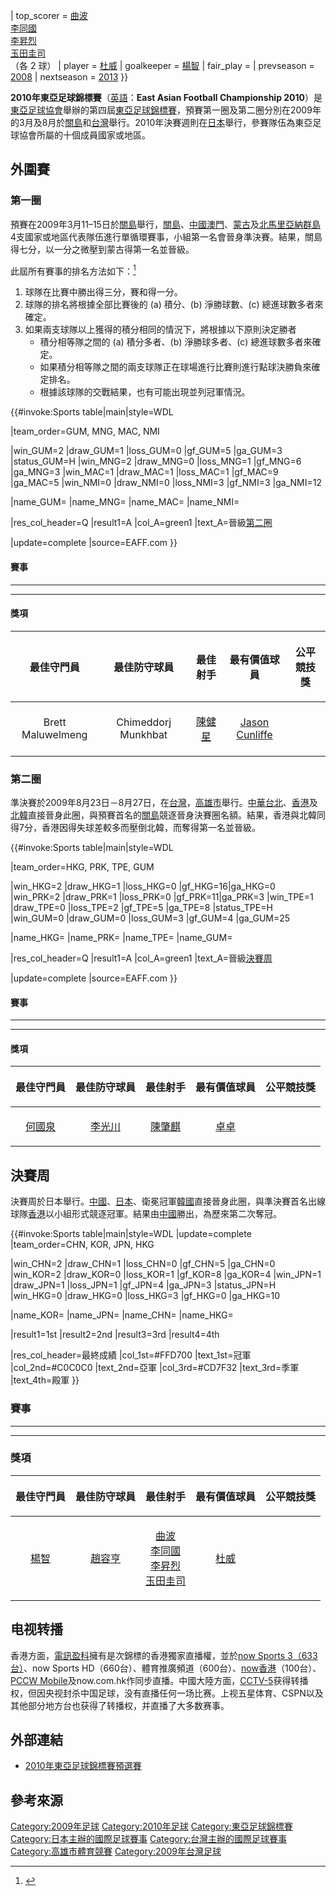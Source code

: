 {{noteTA
|G1=Football
}}
{{Infobox 國際足球賽事賽季
| tourney_name       = 東亞足球錦標賽
| year               = 2010年
| other_titles       = 東アジアサッカー選手権2010
| image              = 
| size               = 
| caption            = 
| edition            = 4
| country            = 日本
| city               = [[東京市|東京市]]
| defending_champ    = KOR
| dates              = 2月6日–2月14日
| num_teams          = 4 隊
| sub-confederations = 1
| venues             = 2
| cities             = 1
| champion           = CHN
| count              = 2
| second             = KOR
| third              = JPN
| fourth             = HKG
| matches            = 6
| goals              = 17
| attendance         = {{#expr: 25964 + 2728 + 3629 + 16368 + 16439 + 42951}}
| top_scorer         = {{flagicon|CHN}} [[曲波_(足球運動員)|曲波]]<br> {{flagicon|KOR}} [[李同國|李同國]]<br> {{flagicon|KOR}} [[李昇烈|李昇烈]]<br> {{flagicon|JPN}} [[玉田圭司|玉田圭司]]<br> （各 2 球）
| player             = {{flagicon|CHN}} [[杜威_(足球運動員)|杜威]]
| goalkeeper         = {{flagicon|CHN}} [[楊智|楊智]]
| fair_play          = {{fb|HKG}}
| prevseason         = [[2008年東亞足球錦標賽|2008]]
| nextseason         = [[2013年東亞盃|2013]]
}}

'''2010年東亞足球錦標賽'''（[[英語|英語]]：'''East Asian Football Championship 2010'''）是[[東亞足球協會|東亞足球協會]]舉辦的第四屆[[東亞足球錦標賽|東亞足球錦標賽]]，預賽第一圈及第二圈分別在2009年的3月及8月於[[關島|關島]]和[[台灣|台灣]]舉行。2010年決賽週則在[[日本|日本]]舉行，參賽隊伍為東亞足球協會所屬的十個成員國家或地區。

==外圍賽==
===第一圈===
預賽在2009年3月11–15日於[[關島|關島]]舉行，[[關島國家足球隊|關島]]、[[澳門足球代表隊|中國澳門]]、[[蒙古國家足球隊|蒙古]]及[[北馬里亞納群島足球代表隊|北馬里亞納群島]]4支國家或地區代表隊伍進行單循環賽事，小組第一名會晉身準決賽。結果，關島得七分，以一分之微壓到蒙古得第一名並晉級。

此屆所有賽事的排名方法如下：<ref>{{cite news |language=zh-hans |url=http://www.eaff.com/c/eanews/release/2009/090917.html |title=2010东亚足球锦标赛决赛及2010东亚女足锦标赛决赛 |publisher=[[東亞足球協會|東亞足球協會]] |date=2009-09-17 |accessdate=2009-09-17 |deadurl=yes |archiveurl=https://archive.is/20130425172911/http://www.eaff.com/c/eanews/release/2009/090917.html |archivedate=2013-04-25 }}</ref>
# 球隊在比賽中勝出得三分，賽和得一分。
# 球隊的排名將根據全部比賽後的 (a) 積分、(b) 淨勝球數、(c) 總進球數多者來確定。
# 如果兩支球隊以上獲得的積分相同的情況下，將根據以下原則決定勝者
#* 積分相等隊之間的 (a) 積分多者、(b) 淨勝球多者、(c) 總進球數多者來確定。
#* 如果積分相等隊之間的兩支球隊正在球場進行比賽則進行點球決勝負來確定排名。
#* 根據該球隊的交戰結果，也有可能出現並列冠軍情況。

{{#invoke:Sports table|main|style=WDL

|team_order=GUM, MNG, MAC, NMI

|win_GUM=2 |draw_GUM=1 |loss_GUM=0 |gf_GUM=5 |ga_GUM=3 |status_GUM=H
|win_MNG=2 |draw_MNG=0 |loss_MNG=1 |gf_MNG=6 |ga_MNG=3
|win_MAC=1 |draw_MAC=1 |loss_MAC=1 |gf_MAC=9 |ga_MAC=5
|win_NMI=0 |draw_NMI=0 |loss_NMI=3 |gf_NMI=3 |ga_NMI=12

|name_GUM={{fb|GUM}}
|name_MNG={{fb|MNG}}
|name_MAC={{fb|MAC}}
|name_NMI={{fb|NMI}}

|res_col_header=Q
|result1=A |col_A=green1 |text_A=晉級[[#第二圈|第二圈]]

|update=complete
|source=EAFF.com
}}

====賽事====
{{footballbox
|date = 2009年3月11日
|time = 13:30 (UTC+10)
|team1 = {{fb-rt|MAC}}
|score = 6–1
|team2 = {{fb|NMI}}
|report = [http://www.eaff.com/competitions/eafc2010pre/EAFC_2010_PC_Score_Sheet_1_Guam_sized.pdf 報告]
|goals1 = [[陳健星|陳健星]] {{goal|13}} {{goal|24}}<br />[[何文浩|何文浩]] {{goal|33}} {{goal|90}}<br />[[梁仲然|梁仲然]] {{goal|40}}<br />[[雷偉洪|雷偉洪]] {{goal|62}}
|goals2 = 喬爾·米拉<!---Joe Miller---> {{goal|5}}
|stadium = [[關島|關島]]，[[里奧皇宮度假村|里奧皇宮度假村]]
|referee = [[佐藤隆治|佐藤隆治]]（{{nfa|JPN}}）
}}
{{footballbox
|date = 2009年3月11日
|time = 16:00 (UTC+10)
|team1 = {{fb-rt|GUM}}
|score = 1–0
|team2 = {{fb|MGL}}
|report = [http://www.eaff.com/competitions/eafc2010pre/EAFC_2010_PC_Score_Sheet_2_Guam_sized.pdf 報告]
|goals1 = [[文迪奧拿|文迪奧拿]] {{goal|9}}
|goals2 =
|stadium = [[關島|關島]]，[[里奧皇宮度假村|里奧皇宮度假村]]
|referee = {{link-en|金鐘赫|Kim Jong-hyeok}}（{{nfa|KOR}}）
}}
----
{{footballbox
|date = 2009年3月13日
|time = 13:30 (UTC+10)
|team1 = {{fb-rt|MAC}}
|score = 1–2
|team2 = {{fb|MGL}}
|report = [http://www.eaff.com/competitions/eafc2010pre/EAFC_2010_PC_Score_Sheet_3_Guam_sized.pdf 報告]
|goals1 = [[何文浩|何文浩]] {{goal|79}}
|goals2 = 茲登 巴爾·諾莫<!---Tsedenbal Norjmoo}---> {{goal|67}}<br/>盧姆本加拉夫·多諾羅夫<!---Lumbengarav Donorov---> {{goal|79}}
|stadium = [[關島|關島]]，[[里奧皇宮度假村|里奧皇宮度假村]]
|referee = [[范琦|范琦]]（{{nfa|CHN}}）
}}
{{footballbox
|date = 2009年3月13日
|time = 16:00 (UTC+10)
|team1 = {{fb-rt|GUM}}
|score = 2–1
|team2 = {{fb|NMI}}
|report = [http://www.eaff.com/competitions/eafc2010pre/EAFC_2010_PC_Score_Sheet_4_Guam_sized.pdf 報告]
|goals1 = 約書亞·安德魯·博賈<!---Joshua Andrew Borja---> {{goal|10}}<br /> 伊因·馬里亞諾<!---Ian Mariano---> {{goal|68}}
|goals2 = 彼得·本杰明·洛肯<!---Peter Benjamin Loken---> {{goal|81|[[十二碼|十二碼]]}}
|stadium = [[關島|關島]]，[[里奧皇宮度假村|里奧皇宮度假村]]
|attendance = 765
|referee = 程愛祖（{{nfa|HKG}}）
}}
----
{{footballbox
|date = 2009年3月15日
|time = 13:30 (UTC+10)
|team1 = {{fb-rt|NMI}}
|score = 1–4
|team2 = {{fb|MGL}}
|report = [http://www.eaff.com/competitions/eafc2010pre/EAFC_2010_PC_Score_Sheet_5_Guam_sized.pdf 報告]
|goals1 = 尼古拉斯·本杰明·斯瓦伊姆<!---Nicolas Benjamin Swaim---> {{goal|5}}
|goals2 = 盧姆本加拉夫·多諾羅夫<!---Lumbengarav Donorov---> {{goal|16}}<br /> 格雷爾托德·蘇巴塔<!---Gerelt-Od Sukhbaatar---> {{goal|42}}<br /> 茲登巴爾·諾莫<!---Tsedenbal Norjmoo---> {{goal|71}}<br /> 穆古因蘇·巴茲加因<!---Mungunsukh Battsagaan---> {{goal|90+}}
|stadium = [[關島|關島]]，[[里奧皇宮度假村|里奧皇宮度假村]]
|attendance = 700
|referee = [[佐藤隆治|佐藤隆治]]（{{nfa|JPN}}）
}}
{{footballbox
|date = 2009年3月15日
|time = 16:00 (UTC+10)
|team1 = {{fb-rt|GUM}}
|score = 2–2
|team2 = {{fb|MAC}}
|report = [http://www.eaff.com/competitions/eafc2010pre/EAFC_2010_PC_Score_Sheet_6_Guam_sized.pdf 報告]
|goals1 = 約書亞·安德魯·博賈<!---Joshua Andrew Borja---> {{goal|36}}<br /> 賈森·雷因·庫利菲<!---Jason Ryan Cunlifee ---> {{goal|90+}}
|goals2 = [[陳健星|陳健星]] {{goal|10}} {{goal|51}}
|stadium = [[關島|關島]]，[[里奧皇宮度假村|里奧皇宮度假村]]
|attendance = 1,400
|referee = {{link-en|金鐘赫|Kim Jong-hyeok}}（{{nfa|KOR}}）
}}

====獎項====
{| class="wikitable" style="margin: 0 auto;"
|-
!最佳守門員
!最佳防守球員
!最佳射手
!最有價值球員
!公平競技獎
|-
|align=center|{{flagicon|GUM}} Brett Maluwelmeng
|align=center|{{flagicon|MNG}} Chimeddorj Munkhbat
|align=center|{{flagicon|MAC}} [[陳健星|陳健星]]
|align=center|{{flagicon|GUM}} [[Jason_Cunliffe_(footballer)|Jason Cunliffe]]
|align=center|{{fb|NMI}}
|}

===第二圈===
準決賽於2009年8月23日－8月27日，在[[台灣|台灣]]，[[高雄市|高雄市]]舉行。[[中華台北足球代表隊|中華台北]]、[[香港足球代表隊|香港]]及[[北韓國家足球隊|北韓]]直接晉身此圈，與預賽首名的[[關島國家足球隊|關島]]競逐晉身決賽圈名額。結果，香港與北韓同得7分，香港因得失球差較多而壓倒北韓，而奪得第一名並晉級。

{{#invoke:Sports table|main|style=WDL

|team_order=HKG, PRK, TPE, GUM

|win_HKG=2 |draw_HKG=1 |loss_HKG=0 |gf_HKG=16|ga_HKG=0
|win_PRK=2 |draw_PRK=1 |loss_PRK=0 |gf_PRK=11|ga_PRK=3
|win_TPE=1 |draw_TPE=0 |loss_TPE=2 |gf_TPE=5 |ga_TPE=8 |status_TPE=H
|win_GUM=0 |draw_GUM=0 |loss_GUM=3 |gf_GUM=4 |ga_GUM=25

|name_HKG={{fb|HKG}}
|name_PRK={{fb|PRK}}
|name_TPE={{fb|TPE}}
|name_GUM={{fb|GUM}}

|res_col_header=Q
|result1=A |col_A=green1 |text_A=晉級[[#決賽周|決賽周]]

|update=complete
|source=EAFF.com
}}

====賽事====
{{footballbox
|date = 2009年8月23日
|time = 16:30 (UTC+8)
|team1  = {{fb-rt|PRK}}
|score = 9–2
|report = [http://www.eaff.com/competitions/eafc2010semi/EAFC2010_ScoreSheet_1.pdf 報告]
|team2 = {{fb|GUM}}
|goals1 = [[金永峻|金永峻]] {{goal|8}}<br>[[朴男哲|朴男哲]] {{goal|12}}<br>[[安哲赫|安哲赫]] {{goal|20', 74', 78', 79}}<br>[[崔金哲|崔金哲]] {{goal|28', 41}}<br>[[文人國|文人國]] {{goal|45+2}}
|goals2 = 約書亞·安德魯·博賈<!---Joshua Andrew Borja---> {{goal|1}}<br>賈森·雷因·庫利菲<!---Jason  Ryan  Cunlifee ---> {{goal|20}}
|stadium = [[高雄市|高雄市]]，[[國家體育場_(高雄市)|國家體育場]]
|attendance = 2,000
|referee =  [[松尾一|松尾一]]（{{nfa|JPN}}）
}}
{{footballbox
|date = 2009年8月23日
|time = 19:00 (UTC+8)
|team1  = {{fb-rt|TPE}}
|score = 0–4
|report = [http://www.eaff.com/competitions/eafc2010semi/EAFC2010_ScoreSheet_2.pdf 報告]
|team2 = {{fb|HKG}}
|goals1 =
|goals2 = [[李威廉|李威廉]] {{goal|38}}<br>[[陳偉豪|陳偉豪]] {{goal|45+}}<br>[[卓卓|卓卓]] {{goal|60}}<br>[[陳肇麒|陳肇麒]] {{goal|63}}
|stadium = [[高雄市|高雄市]]，[[國家體育場_(高雄市)|國家體育場]]
|attendance = 12,000
|referee = {{link-en|東城穣|Minoru Tojo}}（{{nfa|JPN}}）
}}
----
{{footballbox
|date = 2009年8月25日
|time = 16:30 (UTC+8)
|team1  = {{fb-rt|HKG}}
|score = 0–0
|report = [http://www.eaff.com/competitions/eafc2010semi/EAFC2010_ScoreSheet_3.pdf 報告]
|team2 = {{fb|PRK}}
|goals1 =
|goals2 =
|stadium = [[高雄市|高雄市]]，[[國家體育場_(高雄市)|國家體育場]]
|attendance = 100
|referee = {{link-en|金鐘赫|Kim Jong-hyeok}}（{{nfa|KOR}}）
}}
{{footballbox
|date = 2009年8月25日
|time = 19:00 (UTC+8)
|team1  = {{fb-rt|TPE}}
|score = 4–2
|report = [http://www.eaff.com/competitions/eafc2010semi/EAFC2010_ScoreSheet_4.pdf 報告]
|team2 = {{fb|GUM}}
|goals1 = [[陳柏良|陳柏良]] {{goal|45+}} {{goal|68}}<br>[[張涵|張涵]] {{goal|61}}<br/>[[羅志恩|羅志恩]] {{goal|75}}
|goals2 = 約書亞·安德魯·博賈<!---Joshua Andrew Borja---> {{goal|5', 26}}
|stadium = [[高雄市|高雄市]]，[[國家體育場_(高雄市)|國家體育場]]
|attendance = 7,500
|referee = [[松尾一|松尾一]]（{{nfa|JPN}}）
}}
----
{{footballbox
|date = 2009年8月27日
|time = 16:30 (UTC+8)
|team1  = {{fb-rt|HKG}}
|score = 12–0
|report = [http://www.eaff.com/competitions/eafc2010semi/EAFC2010_ScoreSheet_5.pdf 報告]
|team2 = {{fb|GUM}}
|goals1 = [[文彼得|文彼得]] {{goal|4}}<br>[[黃展鴻|黃展鴻]] {{goal|14}}<br>[[陳肇麒|陳肇麒]] {{goal|18', 35', 76', 77}}<br>[[巢鵬飛|巢鵬飛]] {{goal|36', 70', 90+}}<br>[[梁振邦|梁振邦]] {{goal|40}}<br>[[潘耀焯|潘耀焯]] {{goal|87}}<br>[[陳偉豪|陳偉豪]] {{goal|88}}
|goals2 =
|stadium = [[高雄市|高雄市]]，[[國家體育場_(高雄市)|國家體育場]]
|attendance = 1,500
|referee = {{link-en|東城穣|Minoru Tojo}}（{{nfa|JPN}}）
}}
{{footballbox
|date = 2009年8月27日
|time = 19:00 (UTC+8)
|team1  = {{fb-rt|TPE}}
|score = 1–2
|report = [http://www.eaff.com/competitions/eafc2010semi/EAFC2010_ScoreSheet_6.pdf 報告]
|team2 = {{fb|PRK}}
|goals1 = [[張涵|張涵]] {{goal|49}}
|goals2 = [[鄭大世|鄭大世]] {{goal|23}} ([[點球|點球]])<br>[[志尹南|志尹南]] {{goal|61}}
|stadium = [[高雄市|高雄市]]，[[國家體育場_(高雄市)|國家體育場]]
|attendance = 10,000
|referee = [[松尾一|松尾一]]（{{nfa|JPN}}）
}}

====獎項====
{| class="wikitable" style="margin: 0 auto;"
|-
!最佳守門員
!最佳防守球員
!最佳射手
!最有價值球員
!公平競技獎
|-
|align=center|{{flagicon|HKG}} [[何國泉|何國泉]]
|align=center|{{flagicon|PRK}} [[李光川|李光川]]
|align=center|{{flagicon|HKG}} [[陳肇麒|陳肇麒]]
|align=center|{{flagicon|HKG}} [[卓卓|卓卓]]
|align=center|{{fb|PRK}}
|}

==決賽周==
{{see also|2010年東亞足球錦標賽決賽周參賽球員名單}}

決賽周於日本舉行。[[中國國家足球隊|中國]]、[[日本國家足球隊|日本]]、衛冕冠軍[[韓國國家足球隊|韓國]]直接晉身此圈，與準決賽首名出線球隊[[香港足球代表隊|香港]]以小組形式競逐冠軍。結果由[[中國國家足球隊|中國]]勝出，為歷來第二次奪冠。

{{#invoke:Sports table|main|style=WDL
|update=complete
|team_order=CHN, KOR, JPN, HKG

|win_CHN=2 |draw_CHN=1 |loss_CHN=0 |gf_CHN=5 |ga_CHN=0
|win_KOR=2 |draw_KOR=0 |loss_KOR=1 |gf_KOR=8 |ga_KOR=4
|win_JPN=1 |draw_JPN=1 |loss_JPN=1 |gf_JPN=4 |ga_JPN=3 |status_JPN=H
|win_HKG=0 |draw_HKG=0 |loss_HKG=3 |gf_HKG=0 |ga_HKG=10

|name_KOR={{fb|KOR}}
|name_JPN={{fb|JPN}}
|name_CHN={{fb|CHN}}
|name_HKG={{fb|HKG}}

|result1=1st |result2=2nd |result3=3rd |result4=4th

|res_col_header=最終成績
|col_1st=#FFD700 |text_1st=冠軍
|col_2nd=#C0C0C0 |text_2nd=亞軍
|col_3rd=#CD7F32 |text_3rd=季軍
|text_4th=殿軍
}}

===賽事===
{{footballbox
|date = 2010年2月6日
|time = 19:15 UTC+9
|team1 = {{fb-rt|JPN}}
|score = 0–0
|report = [http://www.eaff.com/competitions/eafc2010/20100206_M1_JPNvsCHN_E.pdf 報告]
|team2 = {{fb|CHN}}
|goals1 =
|goals2 =
|stadium = [[東京|東京]]，[[東京體育場|東京體育場]]
|attendance = 25,964
|referee = Strebre Delovski（{{nfa|AUS}}）
}}

{{footballbox
|date = 2010年2月7日
|time = 19:15 UTC+9
|team1 = {{fb-rt|KOR}}
|score = 5–0
|report = [http://www.eaff.com/competitions/eafc2010/results/20100207_M2_KORvsHKG_E.pdf 報告]
|team2 = {{fb|HKG}}
|goals1 = [[金正友|金正友]] {{goal|10}}<br> [[具滋哲|具滋哲]] {{goal|24}}<br> [[李同国|李同国]] {{goal|32}}<br> [[李昇烈|李昇烈]] {{goal|37}}<br> [[盧炳俊|盧炳俊]] {{goal|90+}}
|goals2 =
|stadium = [[東京|東京]]，[[國立霞丘陸上競技場|國立霞丘陸上競技場]]
|attendance = 2,728
|referee = [[佐藤隆治|佐藤隆治]]（{{nfa|JPN}}）
}}
----
{{footballbox
|date = 2010年2月10日
|time = 19:15 UTC+9
|team1 = {{fb-rt|CHN}}
|score =3–0
|report = [http://www.eaff.com/c/competitions/eafc2010/results/20100210_M3_CHNvsKOR_E.pdf 報告]
|team2 = {{fb|KOR}}
|goals1 = [[于海_(足球运动员)|-{于}-海]] {{goal|5}}<br> [[郜林|郜林]] {{goal|27}}<br> [[邓卓翔|邓卓翔]] {{goal|60}}
|goals2 =
|stadium = [[東京|東京]]，[[東京體育場|東京體育場]]
|attendance = 3,629
|referee = 吳佳林（{{nfa|HKG}}）
}}

{{footballbox
|date = 2010年2月11日
|time = 19:15 UTC+9
|team1 = {{fb-rt|JPN}}
|score =3–0
|report = [http://www.eaff.com/competitions/eafc2010/results/20100211_M4_JPNvsHKG_E.pdf 報告]
|team2 = {{fb|HKG}}
|goals1 = [[玉田圭司|玉田圭司]] {{goal|40}}{{goal|82}}<br> [[田中鬥莉王|田中鬥莉王]] {{goal|66}}
|goals2 =
|stadium = [[東京|東京]]，[[國立霞丘陸上競技場|國立霞丘陸上競技場]]
|attendance = 16,368
|referee = 趙亮（{{nfa|CHN}}）
}}
----
{{footballbox
|date = 2010年2月14日
|time = 16:30 UTC+9
|team1 = {{fb-rt|HKG}}
|score = 0–2
|report = [http://www.eaff.com/competitions/eafc2010/results/20100214_M5_HKGvsCHN_E.pdf 報告]
|team2 = {{fb|CHN}}
|goals1 =
|goals2 = [[曲波_(足球運動員)|曲波]] {{goal|44||74|[[十二碼|十二碼]]}}
|stadium = [[東京|東京]]，[[國立霞丘陸上競技場|國立霞丘陸上競技場]]
|attendance = 16,439
|referee = {{link-en|金鐘赫|Kim Jong-hyeok}}（{{nfa|KOR}}）
}}

{{footballbox
|date = 2010年2月14日
|time = 19:15 UTC+9
|team1 = {{fb-rt|JPN}}
|score = 1–3
|report = [http://www.eaff.com/competitions/eafc2010/results/20100214_M6_JPNvsKOR_E.pdf 報告]
|team2 = {{fb|KOR}}
|goals1 = [[遠藤保仁|遠藤保仁]] {{goal|22|[[十二碼|十二碼]]}}
|goals2 = [[李同国|李同国]] {{goal|32|[[十二碼|十二碼]]}}<br> [[李昇烈|李昇烈]] {{goal|38}}<br> [[金在成|金在成]] {{goal|70}}
|stadium = [[東京|東京]]，[[國立霞丘陸上競技場|國立霞丘陸上競技場]]
|attendance = 42,951
|referee = Strebre Delovski（{{nfa|AUS}}）
}}

===獎項===
{| class="wikitable" style="margin: 0 auto;"
|-
!最佳守門員
!最佳防守球員
!最佳射手
!最有價值球員
!公平競技獎
|-
|align=center|{{flagicon|CHN}} [[楊智|楊智]]
|align=center|{{flagicon|KOR}} [[趙容亨|趙容亨]]
|align=center|{{flagicon|CHN}} [[曲波|曲波]]<br /> {{flagicon|KOR}} [[李同國|李同國]]<br /> {{flagicon|KOR}} [[李昇烈|李昇烈]]<br /> {{flagicon|JPN}} [[玉田圭司|玉田圭司]]
|align=center|{{flagicon|CHN}} [[杜威_(足球運動員)|杜威]]
|align=center|{{fb|HKG}}
|}

==电视转播==
香港方面，[[電訊盈科|電訊盈科]]擁有是次錦標的香港獨家直播權，並於[[now寬頻電視體育平台|now Sports 3（633台）]]、now Sports HD（660台）、體育推廣頻道（600台）、[[now香港|now香港]]（100台）、[[電訊盈科流動通訊|PCCW Mobile]]及now.com.hk作同步直播。中國大陸方面，[[中国中央电视台体育频道|CCTV-5]]获得转播权，但因央视封杀中国足球，没有直播任何一场比赛。上视五星体育、CSPN以及其他部分地方台也获得了转播权，并直播了大多数赛事。

==外部連結==
*[http://www.eaff.com/competitions/eafc2010pre/index.html 2010年東亞足球錦標賽預選賽]{{Wayback|url=http://www.eaff.com/competitions/eafc2010pre/index.html |date=20180721221942 }}

==參考來源==
{{reflist}}

{{東亞足球錦標賽}}
{{國際足球}}

[[Category:2009年足球|Category:2009年足球]]
[[Category:2010年足球|Category:2010年足球]]
[[Category:東亞足球錦標賽|Category:東亞足球錦標賽]]
[[Category:日本主辦的國際足球賽事|Category:日本主辦的國際足球賽事]]
[[Category:台灣主辦的國際足球賽事|Category:台灣主辦的國際足球賽事]]
[[Category:高雄市體育競賽|Category:高雄市體育競賽]]
[[Category:2009年台灣足球|Category:2009年台灣足球]]
